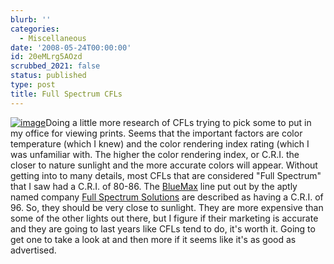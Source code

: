 ```yaml
---
blurb: ''
categories:
  - Miscellaneous
date: '2008-05-24T00:00:00'
id: 20eMLrg5AOzd
scrubbed_2021: false
status: published
type: post
title: Full Spectrum CFLs
---
```


[![image](http://www.alanwsmith.com/blog/wp-content/uploads/2008/05/cfl-bulb.jpg "CFL Bulb")](http://www.fullspectrumsolutions.com/compact_fluorescent_32_ctg.htm)Doing
a little more research of CFLs trying to pick some to put in my
office for viewing prints. Seems that the important factors are
color temperature (which I knew) and the color rendering index
rating (which I was unfamiliar with. The higher the color rendering
index, or C.R.I. the closer to nature sunlight and the more
accurate colors will appear. Without getting into to many details,
most CFLs that are considered "Full Spectrum" that I saw had a
C.R.I. of 80-86. The
[BlueMax](http://www.fullspectrumsolutions.com/compact_fluorescent_32_ctg.htm)
line put out by the aptly named company
[Full Spectrum Solutions](http://www.fullspectrumsolutions.com/)
are described as having a C.R.I. of 96. So, they should be very
close to sunlight. They are more expensive than some of the other
lights out there, but I figure if their marketing is accurate and
they are going to last years like CFLs tend to do, it's worth it.
Going to get one to take a look at and then more if it seems like
it's as good as advertised.
